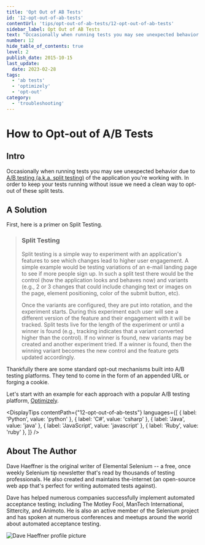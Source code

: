 ```yaml
---
title: 'Opt Out of AB Tests'
id: '12-opt-out-of-ab-tests'
contentUrl: 'tips/opt-out-of-ab-tests/12-opt-out-of-ab-tests'
sidebar_label: Opt Out of AB Tests
text: "Occasionally when running tests you may see unexpected behavior due to A/B testing of the application you're working with. In order to keep your tests running without issue we need a clean way to opt-out of these split tests."
number: 12
hide_table_of_contents: true
level: 2
publish_date: 2015-10-15
last_update:
  date: 2023-02-28
tags:
  - 'ab tests'
  - 'optimizely'
  - 'opt-out'
category:
  - 'troubleshooting'
---
```


# How to Opt-out of A/B Tests

## Intro

Occasionally when running tests you may see unexpected behavior due to [A/B testing (a.k.a. split testing)](http://en.wikipedia.org/wiki/A/B_testing) of
the application you're working with. In order to keep your tests running without issue we need a clean way to opt-out
of these split tests.

## A Solution

First, here is a primer on Split Testing.

> ### Split Testing
>
> Split testing is a simple way to experiment with an application's features to see which changes lead to higher user
> engagement. A simple example would be testing variations of an e-mail landing page to see if more people sign up.
> In such a split test there would be the control (how the application looks and behaves now) and variants (e.g., 2
> or 3 changes that could include changing text or images on the page, element positioning, color of the submit
> button, etc).
>
> Once the variants are configured, they are put into rotation, and the experiment starts. During this experiment
> each user will see a different version of the feature and their engagement with it will be tracked. Split tests
> live for the length of the experiment or until a winner is found (e.g., tracking indicates that a variant converted
> higher than the control). If no winner is found, new variants may be created and another experiment tried. If a
> winner is found, then the winning variant becomes the new control and the feature gets updated accordingly.

Thankfully there are some standard opt-out mechanisms built into A/B testing platforms. They tend to come in the
form of an appended URL or forging a cookie.

Let's start with an example for each approach with a popular A/B testing platform, [Optimizely](https://www.optimizely.com/).




<DisplayTips contentPath={"12-opt-out-of-ab-tests"} languages={[
    { label: 'Python', value: 'python' },
    { label: 'C#', value: 'csharp' },
    { label: 'Java', value: 'java' },
    { label: 'JavaScript', value: 'javascript' },
    { label: 'Ruby', value: 'ruby' },
]} />


## About The Author

Dave Haeffner is the original writer of Elemental Selenium -- a free, once weekly Selenium tip newsletter that's read
by thousands of testing professionals. He also created and maintains the-internet (an open-source web app that's
perfect for writing automated tests against).

Dave has helped numerous companies successfully implement automated acceptance testing; including The Motley Fool,
ManTech International, Sittercity, and Animoto. He is also an active member of the Selenium project and has spoken
at numerous conferences and meetups around the world about automated acceptance testing.

![Dave Haeffner profile picture](/img/authors/dave-haeffner.jpeg#author-img 'a title')


